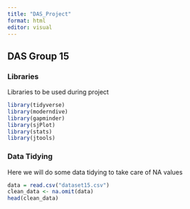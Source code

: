 ```yaml
---
title: "DAS_Project"
format: html
editor: visual
---
```


## DAS Group 15


### Libraries

Libraries to be used during project

```r
library(tidyverse) 
library(moderndive) 
library(gapminder) 
library(sjPlot) 
library(stats) 
library(jtools)
```

### Data Tidying

Here we will do some data tidying to take care of NA values

```r
data = read.csv("dataset15.csv")
clean_data <- na.omit(data)
head(clean_data)
```

